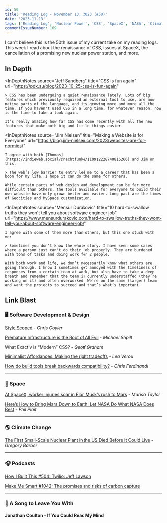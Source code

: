 ```yaml
---
id: 50
title: 'Reading Log - November 13, 2023 (#50)'
date: '2023-11-13'
tags: ['Reading Log', 'Nuclear Power', 'CSS', 'SpaceX', 'NASA', 'Climate Change']
commentIssueNumber: 169
---
```


I can't believe this is the 50th issue of my current take on my reading logs. This week I read about the renaissance of CSS, issues at SpaceX, the cancellation of a promising new nuclear power station, and more.

## In Depth

<InDepthNotes
    source="Jeff Sandberg"
    title="CSS is fun again"
    url="https://pdx.su/blog/2023-10-25-css-is-fun-again"
>
    > CSS has been undergoing a quiet renaissance lately. Lots of big features which previously required an external tool to use, are now native parts of the language, and its growing more and more all the time. If you haven't used CSS in a long time, for whatever reason, now is the time to take a look again.

    It’s really amazing how far CSS has come recently with all the new features that make both big and little things easier.
</InDepthNotes>

<InDepthNotes
    source="Jim Nielsen"
    title="Making a Website is for Everyone"
    url="https://blog.jim-nielsen.com/2023/websites-are-for-normies/"
>
    I agree with both [Thomas](https://indieweb.social/@nachtfunke/110912228740815266) and Jim on this.

    > The web’s low barrier to entry led me to a career that has been a boon for my life. I hope it can do the same for others.

    While certain parts of web design and development can be far more difficult than others, the tools available for everyone to build their own website have only grown better and easier. Long past are the times of Geocities and MySpace customization.
</InDepthNotes>

<InDepthNotes
    source="Mensur Durakovic"
    title="10 hard-to-swallow truths they won't tell you about software engineer job"
    url="https://www.mensurdurakovic.com/hard-to-swallow-truths-they-wont-tell-you-about-software-engineer-job/"
>
    I agree with some of them more than others, but this one stuck with me:

    > Sometimes you don't know the whole story. I have seen some cases where a person just can't do their job properly. They are burdened with tons of tasks and doing work for 2 people.

    With both work and life, we don’t necessarily know what others are going through. I know I sometimes get annoyed with the timeliness of responses from a certain team at work, but also have to take a deep breath and remember that the team is currently understaffed (they’re working on it) and often overworked. We’re on the same (larger) team and want the projects to succeed and that’s what’s important.
</InDepthNotes>

## Link Blast

### 🖥 Software Development & Design

[Style Scoped](https://chriscoyier.net/2023/10/19/style-scoped/) - *Chris Coyier*

[Premature Infrastructure is the Root of All Evil](https://michaelscodingspot.com/premature-infrastructure-is-evil/) - *Michael Shpilt*

[What Exactly is “Modern” CSS?](https://geoffgraham.me/what-exactly-is-modern-css/) - *Geoff Graham*

[Minimalist Affordances: Making the right tradeoffs](https://lea.verou.me/blog/2023/minimalist-affordances/) - *Lea Verou*

[How do build tools break backwards compatibility?](https://gomakethings.com/how-do-build-tools-break-backwards-compatibility/) - *Chris Ferdinandi*

---

### 🚀 Space

[At SpaceX, worker injuries soar in Elon Musk’s rush to Mars](https://www.reuters.com/investigates/special-report/spacex-musk-safety/) - *Marisa Taylor*

[Here’s How to Bring Mars Down to Earth: Let NASA Do What NASA Does Best](https://www.scientificamerican.com/article/heres-how-to-bring-mars-down-to-earth-let-nasa-do-what-nasa-does-best/) - *Phil Plait*

---

### 🌎 Climate Change

[The First Small-Scale Nuclear Plant in the US Died Before It Could Live](https://www.wired.com/story/first-small-scale-nuclear-plant-us-nuscale-canceled/) - *Gregory Barber*

---

### 🎧 Podcasts

[How I Built This #504: Twilio: Jeff Lawson](https://wondery.com/shows/how-i-built-this/episode/10386-twilio-jeff-lawson/)

[Make Me Smart #1042: The promises and risks of carbon capture](https://www.marketplace.org/shows/make-me-smart/carbon-capture-promises-risks/)

---

### 🎵 A Song to Leave You With

#### Jonathan Coulton - If You Could Read My Mind

<YouTubeEmbed id="2FA9Aj5-E_w" title="Jonathan Coulton - If You Could Read My Mind" />
